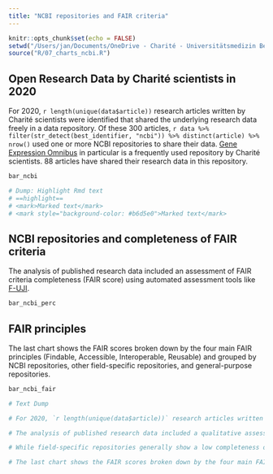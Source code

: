 ```yaml
---
title: "NCBI repositories and FAIR criteria"
---
```


```r
knitr::opts_chunk$set(echo = FALSE)
setwd("/Users/jan/Documents/OneDrive - Charité - Universitätsmedizin Berlin/_BIH/BUA-Dashboards/fair-assessment")
source("R/07_charts_ncbi.R")
```

## Open Research Data by Charité scientists in 2020

For 2020, `r length(unique(data$article))` research articles written by Charité scientists were identified that shared the underlying research data freely in a data repository. Of these 300 articles, `r data %>% filter(str_detect(best_identifier, "ncbi")) %>% distinct(article) %>% nrow()` used one or more NCBI repositories to share their data. [Gene Expression Omnibus](https://www.ncbi.nlm.nih.gov/geo/) in particular is a frequently used repository by Charité scientists. 88 articles have shared their research data in this repository.

```r
bar_ncbi

# Dump: Highlight Rmd text
# ==highlight==
# <mark>Marked text</mark>
# <mark style="background-color: #b6d5e0">Marked text</mark>
```



## NCBI repositories and completeness of FAIR criteria

The analysis of published research data included an assessment of FAIR criteria completeness (FAIR score) using automated assessment tools like [F-UJI](https://www.f-uji.net). 

```r
bar_ncbi_perc
```

## FAIR principles

The last chart shows the FAIR scores broken down by the four main FAIR principles (Findable, Accessible, Interoperable, Reusable) and grouped by NCBI repositories, other field-specific repositories, and general-purpose repositories.

```r
bar_ncbi_fair
```

```r
# Text Dump

# For 2020, `r length(unique(data$article))` research articles written by Charité scientists were identified that shared the underlying research data freely in a data repository. Of these 300 articles, <mark style="background-color: #c1207533;">`r data %>% filter(str_detect(best_identifier, "ncbi")) %>% distinct(article) %>% nrow()` used one or more NCBI repositories</mark> to share their data. [Gene Expression Omnibus](https://www.ncbi.nlm.nih.gov/geo/) in particular is a frequently used repository by Charité scientists. 88 articles have shared their research data in this repository.

# The analysis of published research data included a qualitative assessment of FAIR criteria completeness using automated assessment tools like [F-UJI](https://www.f-uji.net). The analysis demonstrated that <mark style="background-color: #c1207533;">the NCBI repositories do not meet the FAIR criteria. They achieve an overall score of 4.2%</mark> just by passing the test "Identifier is resolvable and follows a defined unique identifier syntax (IRI, URL)". All other FAIR tests failed.

# While field-specific repositories generally show a low completeness of FAIR criteria, there are examples that score better. (For example [the Electron Microscopy Data Bank](https://www.ebi.ac.uk/emdb/) or [CodeOcean](https://codeocean.com).)

# The last chart shows the FAIR scores broken down by the four main FAIR principles (Findable, Accessible, Interoperable, Reusable) and grouped by NCBI repositories, other field-specific repositories, and general-purpose repositories. It demonstrates that NCBI repositories only partly fulfill the Findable principle and completely fail on the other principles, whereas the general-purpose repositories on average also achieve high to medium scores on these principles.
```

